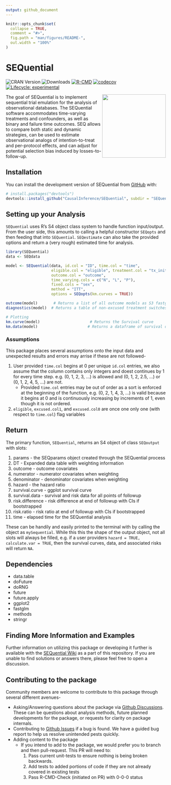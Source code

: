 ```yaml
---
output: github_document
---
```


<!-- README.md is generated from README.Rmd. Please edit that file -->

```r
knitr::opts_chunk$set(
  collapse = TRUE,
  comment = "#>",
  fig.path = "man/figures/README-",
  out.width = "100%"
)
```

# SEQuential

<!-- badges: start -->

![CRAN Version](https://www.r-pkg.org/badges/version/SEQuential) ![Downloads](https://cranlogs.r-pkg.org/badges/grand-total/SEQuential) [![R-CMD](https://github.com/CausalInference/SEQuential-private/actions/workflows/R-CMD-check.yaml/badge.svg)](https://github.com/CausalInference/SEQuential-private/actions/workflows/R-CMD-check.yaml) [![codecov](https://codecov.io/gh/CausalInference/SEQuential/graph/badge.svg?token=MHEN30AF08)](https://codecov.io/gh/CausalInference/SEQuential) [![Lifecycle: experimental](https://img.shields.io/badge/lifecycle-experimental-orange.svg)](https://lifecycle.r-lib.org/articles/stages.html#experimental)

<!-- badges: end -->

<img src="https://github.com/CausalInference/SEQuential/blob/main/SEQuential.png" align="right" style="float" width="200"/>

The goal of SEQuential is to implement sequential trial emulation for the analysis of observational databases. The SEQuential software accommodates time-varying treatments and confounders, as well as binary and failure time outcomes. SEQ allows to compare both static and dynamic strategies, can be used to estimate observational analogs of intention-to-treat and per-protocol effects, and can adjust for potential selection bias induced by losses-to-follow-up.

## Installation

You can install the development version of SEQuential from [GitHub](https://github.com/) with:

```r
# install.packages("devtools")
devtools::install_github("CausalInference/SEQuential", subdir = "SEQuential")
```

## Setting up your Analysis

`SEQuential` uses R's S4 object class system to handle function input/output. From the user side, this amounts to calling a helpful constructor `SEQopts` and then feeding that into `SEQuential`. `SEQestimate` can also take the provided options and return a (very rough) estimated time for analysis.

```r
library(SEQuential)
data <- SEQdata

model <- SEQuential(data, id.col = "ID", time.col = "time",
                    eligible.col = "eligible", treatment.col = "tx_init", 
                    outcome.col = "outcome", 
                    time_varying.cols = c("N", "L", "P"),
                    fixed.cols = "sex",
                    method = "ITT",
                    options = SEQopts(km.curves = TRUE))

outcome(model)       # Returns a list of all outcome models as S3 fastglm objects over the course of bootstrapping
diagnostics(model)  # Returns a table of non-excused treatment switches and both unique and non-unique outcomes

# Plotting
km.curve(model)                      # Returns the Survival curve
km.data(model)                      # Returns a dataframe of survival data in long-format for other analysis/plotting
```

### Assumptions

This package places several assumptions onto the input data and unexpected results and errors may arrise if these are not followed-

1.  User provided `time.col` begins at 0 per unique `id.col` entries, we also assume that the column contains only integers and doest continues by 1 for every time step. e.g. (0, 1, 2, 3, ...) is allowed and (0, 1, 2, 2.5, ...) or (0, 1, 2, 4, 5, ...) are not.
    -   Provided `time.col` entries may be out of order as a sort is enforced at the beginning of the function, e.g. (0, 2, 1, 4, 3, ...) is valid because it begins at 0 and is continuously increasing by increments of 1, even though it is not ordered.
2.  `eligible`, `excused.col1`, and `excused.col0` are once one only one (with respect to `time.col`) flag variables

## Return

The primary function, `SEQuential`, returns an S4 object of class `SEQoutput` with slots:

1.  params - the SEQparams object created through the SEQuential process
2.  DT - Expanded data table with weighting information
3.  outcome - outcome covariates
4.  numerator - numerator covariates when weighting
5.  denominator - denominator covariates when weighting
6.  hazard - the hazard ratio
7.  survival.curve - ggplot survival curve
8.  survival.data - survival and risk data for all points of followup
9.  risk.difference - risk difference at end of followup with CIs if bootstrapped
10. risk.ratio - risk ratio at end of followup with CIs if bootstrapped
11. time - elapsed time for the SEQuential analysis

These can be handily and easily printed to the terminal with by calling the object as `mySequential`. While this this the shape of the output object, not all slots will always be filled, e.g. if a user providers `hazard = TRUE, calculate.var = TRUE`, then the survival curves, data, and associated risks will return `NA`.

## Dependencies

-   data.table
-   doFuture
-   doRNG
-   future
-   future.apply
-   ggplot2
-   fastglm
-   methods
-   stringr

## Finding More Information and Examples

Further information on utilizing this package or developing it further is available with the [SEQuential Wiki](https://github.com/CausalInference/SEQuential/wiki) as a part of this repository. If you are unable to find solutions or answers there, please feel free to open a discussion.

## Contributing to the package

Community members are welcome to contribute to this package through several different avenues-

-   Asking/Answering questions about the package via [Github Discussions](https://github.com/CausalInference/SEQuential/discussions/categories/q-a). These can be questions about analysis methods, future planned developments for the package, or requests for clarity on package internals.
-   Contributing to [Github Issues](https://github.com/CausalInference/SEQuential/issues) if a bug is found. We have a guided bug report to help us resolve unintended pests quickly.
-   Adding content to the package
    -   If you intend to add to the package, we would prefer you to branch and then pull-request. This PR will need to:
        1.  Pass current unit-tests to ensure nothing is being broken backwards.
        2.  Add tests to added portions of code if they are not already covered in existing tests
        3.  Pass R-CMD-Check (initiated on PR) with 0-0-0 status
